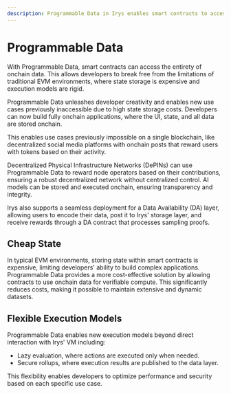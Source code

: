 ```yaml
---
description: Programmable Data in Irys enables smart contracts to access all onchain data, reducing state storage costs and allowing innovative, fully onchain applications with flexible execution models.
---
```



# Programmable Data

With Programmable Data, smart contracts can access the entirety of onchain data. This allows developers to break free from the limitations of traditional EVM environments, where state storage is expensive and execution models are rigid.

<div className="mt-5">
	<SimpleRiveViewer
		src="/programmable-data/programmable-data.riv"
		width={850}
		height={300}
		stateMachine="Programmable Data"
	/>
</div>

Programmable Data unleashes developer creativity and enables new use cases previously inaccessible due to high state storage costs. Developers can now build fully onchain applications, where the UI, state, and all data are stored onchain.

This enables use cases previously impossible on a single blockchain, like decentralized social media platforms with onchain posts that reward users with tokens based on their activity.

Decentralized Physical Infrastructure Networks (DePINs) can use Programmable Data to reward node operators based on their contributions, ensuring a robust decentralized network without centralized control. AI models can be stored and executed onchain, ensuring transparency and integrity.

Irys also supports a seamless deployment for a Data Availability (DA) layer, allowing users to encode their data, post it to Irys' storage layer, and receive rewards through a DA contract that processes sampling proofs.

## Cheap State

In typical EVM environments, storing state within smart contracts is expensive, limiting developers' ability to build complex applications. Programmable Data provides a more cost-effective solution by allowing contracts to use onchain data for verifiable compute. This significantly reduces costs, making it possible to maintain extensive and dynamic datasets.

## Flexible Execution Models

Programmable Data enables new execution models beyond direct interaction with Irys' VM including:

- Lazy evaluation, where actions are executed only when needed.
- Secure rollups, where execution results are published to the data layer.

This flexibility enables developers to optimize performance and security based on each specific use case.
